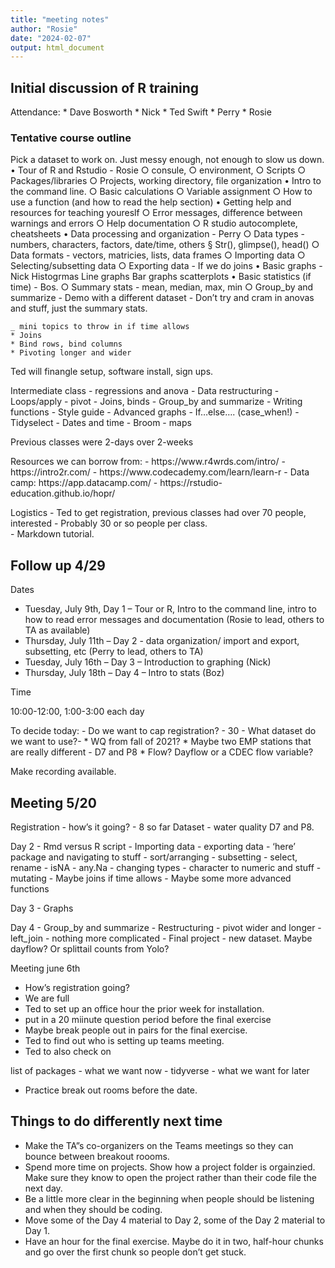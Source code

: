 ```yaml
---
title: "meeting notes"
author: "Rosie"
date: "2024-02-07"
output: html_document
---
```

## Initial discussion of R training

Attendance:
* Dave Bosworth
* Nick
* Ted Swift
* Perry
* Rosie

### Tentative course outline

Pick a dataset to work on. Just messy enough, not enough to slow us down. 
	• Tour of R and Rstudio - Rosie
		○ consule, 
		○ environment, 
		○ Scripts
		○ Packages/libraries
		○ Projects, working directory, file organization
	• Intro to the command line. 
		○ Basic calculations
		○ Variable assignment
		○ How to use a function (and how to read the help section)
	• Getting help and resources for teaching youreslf
		○ Error messages, difference between warnings and errors
		○ Help documentation
		○ R studio autocomplete, cheatsheets
	• Data processing and organization - Perry
		○ Data types - numbers, characters, factors, date/time, others
			§ Str(), glimpse(), head()
		○ Data formats - vectors, matricies, lists, data frames
		○ Importing data
		○ Selecting/subsetting data
		○ Exporting data
		- If we do joins
	• Basic graphs - Nick
		Histogrmas
		Line graphs
		Bar graphs
		scatterplots
	• Basic statistics  (if time) - Bos. 
		○ Summary stats - mean, median, max, min
		○ Group_by and summarize
		- Demo with a different dataset
		- Don't try and cram in anovas and stuff, just the summary stats. 
		
	_ mini topics to throw in if time allows
	* Joins
	* Bind rows, bind columns
	* Pivoting longer and wider

Ted will finangle setup, software install, sign ups. 

Intermediate class
	-  regressions and anova
	- Data restructuring
	- Loops/apply
	- pivot
	- Joins, binds
	- Group_by and summarize
	- Writing functions
	- Style guide
	- Advanced graphs
	- If…else…. (case_when!)
	- Tidyselect
	- Dates and time
	- Broom
	- maps

Previous classes were 2-days over 2-weeks
	
Resources we can borrow from:
	- https://www.r4wrds.com/intro/
	- https://intro2r.com/
	- https://www.codecademy.com/learn/learn-r
	- Data camp: https://app.datacamp.com/ 
	- https://rstudio-education.github.io/hopr/
	

Logistics
	- Ted to get registration, previous classes had over 70 people, interested
	- Probably 30 or so people per class.  
	- Markdown tutorial.


## Follow up 4/29

Dates

- Tuesday, July 9th, Day 1 – Tour or R, Intro to the command line, intro to how to read error messages and documentation (Rosie to lead, others to TA as available)
- Thursday, July 11th – Day 2 - data organization/ import and export, subsetting, etc (Perry to lead, others to TA)
- Tuesday, July 16th – Day 3 – Introduction to graphing (Nick)
- Thursday, July 18th – Day 4 – Intro to stats (Boz)

Time 

10:00-12:00, 1:00-3:00 each day

To decide today:
- Do we want to cap registration? - 30
- What dataset do we want to use?-
* WQ from fall of 2021?
* Maybe two EMP stations that are really different - D7 and P8
* Flow? Dayflow or a CDEC flow variable?

Make recording available.

## Meeting 5/20

Registration - how's it going?
- 8 so far
Dataset - water quality D7 and P8.

Day 2
- Rmd versus R script
- Importing data
- exporting data
- 'here' package and navigating to stuff
- sort/arranging
- subsetting - select, rename
- isNA
- any.Na
- changing types - character to numeric and stuff
- mutating
- Maybe joins if time allows
- Maybe some more advanced functions

Day 3
- Graphs

Day 4
- Group_by and summarize
- Restructuring - pivot wider and longer
- left_join - nothing more complicated
- Final project - new dataset. Maybe dayflow? Or splittail counts from Yolo?


Meeting june 6th

- How's registration going?
- We are full
- Ted to set up an office hour the prior week for installation. 
- put in a 20 miinute question period before the final exercise
- Maybe break people out in pairs for the final exercise. 
- Ted to find out who is setting up teams meeting. 
- Ted to also check on 

list of packages
- what we want now - tidyverse
- what we want for later

- Practice break out rooms before the date. 

## Things to do differently next time

- Make the TA"s co-organizers on the Teams meetings so they can bounce between breakout roooms.
- Spend more time on projects. Show how a project folder is orgainzied. Make sure they know to open the project rather than their code file the next day.
- Be a little more clear in the beginning when people should be listening and when they should be coding.
- Move some of the Day 4 material to Day 2, some of the Day 2 material to Day 1.
- Have an hour for the final exercise. Maybe do it in two, half-hour chunks and go over the first chunk so people don't get stuck.

